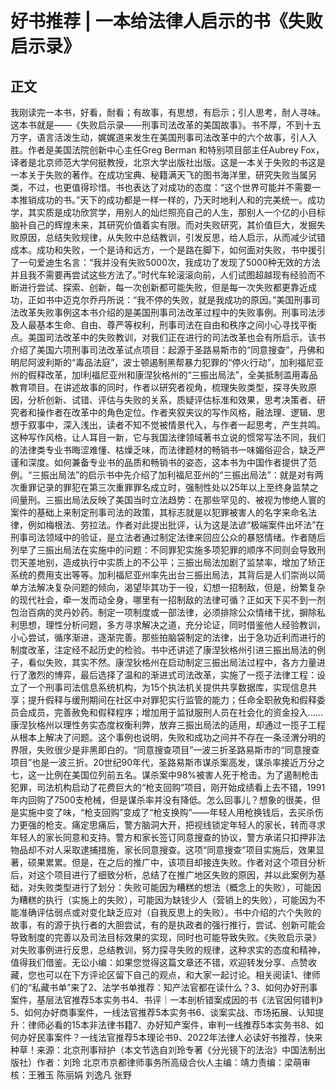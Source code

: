 # 好书推荐 | 一本给法律人启示的书《失败启示录》
## 正文
我刚读完一本书，好看，耐看；有故事，有思想，有启示；引人思考，耐人寻味。这本书就是——《失败启示录——刑事司法改革的美国故事》。书不厚，不到十五万字，语言活泼生动，娓娓道来发生在美国刑事司法改革中的六个故事，引人入胜。作者是美国法院创新中心主任Greg Berman 和特别项目部主任Aubrey Fox，译者是北京师范大学何挺教授，北京大学出版社出版。这是一本关于失败的书这是一本关于失败的著作。在成功宝典、秘籍满天飞的图书海洋里，研究失败当属另类，不过，也更值得珍惜。书也表达了对成功的态度：“这个世界可能并不需要一本推销成功的书。”天下的成功都是一样一样的，乃天时地利人和的完美统一。成功学，其实质是成功欣赏学，用别人的灿烂照亮自己的人生，那别人一个亿的小目标脑补自己的辉煌未来，其研究价值着实有限。而对失败研究，其价值巨大，发掘失败原因，总结失败规律，从失败中总结教训，引发反思，给人启示，从而减少试错成本。成功和失败，一个是诗和远方，一个是路在脚下，如何面对失败，书中援引了一句爱迪生名言：“我并没有失败5000次，我成功了发现了5000种无效的方法并且我不需要再尝试这些方法了。”时代车轮滚滚向前，人们试图超越现有经验而不断进行尝试、探索、创新，每一次创新都可能失败，但是每一次失败都更靠近成功，正如书中迈克尔乔丹所说：“我不停的失败，就是我成功的原因。”美国刑事司法改革失败事例这本书介绍的是美国刑事司法改革过程中的失败事例。刑事司法涉及人最基本生命、自由、尊严等权利，刑事司法在自由和秩序之间小心寻找平衡点。美国司法改革中的失败教训，对我们正在进行的司法改革也会有所启示。该书介绍了美国六项刑事司法改革试点项目：起源于圣路易斯市的“同意搜查”，丹佛和明尼阿波利斯的“毒品法庭”，波士顿遏制黑帮暴力犯罪的“停火行动”，加利福尼亚州的假释改革，加l利福尼亚州和康涅狄格州的“三振出局法”，全美抵制滥用毒品教育项目。在讲述故事的同时，作者以研究者视角，梳理失败类型，探寻失败原因，分析创新、试错、评估与失败的关系，质疑评估标准和效果，思考决策者、研究者和操作者在改革中的角色定位。作者夹叙夹议的写作风格，融法理、逻辑、思想于叙事中，深入浅出，读者不知不觉被情景代入，与作者一起思考，产生共鸣。这种写作风格，让人耳目一新，它与我国法律领域著书立说的惯常写法不同，我们的法律类专业书晦涩难懂、枯燥乏味，而法律题材的畅销书一味媚俗迎合，缺乏严谨和深度。如何兼备专业书的品质和畅销书的姿态，这本书为中国作者提供了范例。“三振出局法”的启示书中先介绍了加利福尼亚州的“三振出局法”：就是对有两次重罪记录的罪犯在第三次重罪罪名成立时，强制性处以25年以上至终身监禁之间量刑。三振出局法反映了美国当时立法趋势：在那些罕见的、被视为惨绝人寰的案件的基础上来制定刑事司法的政策，其标志就是以犯罪被害人的名字来命名法律，例如梅根法、劳拉法。作者对此提出批评，认为这是法谚“极端案件出坏法”在刑事司法领域中的验证，是立法者通过制定法律来回应公众的暴怒情绪。作者随后列举了三振出局法在实施中的问题：不同罪犯实施多项犯罪的顺序不同则会导致刑罚天差地别，造成执行中实质上的不公平；三振出局法加剧了监禁率，增加了矫正系统的费用支出等等。加利福尼亚州率先出台三振出局法，其背后是人们崇尚以简单方法解决复杂问题的倾向，渴望毕其功于一役，幻想一招制敌，但是，纷繁复杂的现代社会，牵一发而动全身，哪里有一招制敌的法律可循？正如天下买不到一剂包治百病的灵丹妙药。制定一项制度或一部法律，必须排除公众情绪干扰，摒除私利思想，理性分析问题，多方寻求解决之道，充分论证，同时借鉴他人经验教训，小心尝试，循序渐进，逐渐完善。那些拍脑袋制定的法律，出于急功近利而进行的制度改革，注定经不起历史的检验。书中还讲述了康涅狄格州引进三振出局法的例子，看似失败，其实不然。康涅狄格州在启动制定三振出局法过程中，各方力量进行了激烈的博弈，最后选择了温和的渐进式司法改革，实施了一揽子法律工程：设立了一个刑事司法信息系统机构，为15个执法机关提供共享数据库，实现信息共享；提升假释与缓刑期间在社区中对罪犯实行监管的能力；任命全职赦免和假释委员会成员，完善赦免和假释程序；增加用于监狱服刑人员在社会化的资金投入……康涅狄格州以理性务实态度权衡利弊，放弃三振出局法的适用，却通过一揽子工程从根本上解决了问题。这个事例也说明，失败和成功之间并不存在一条泾渭分明的界限，失败很少是非黑即白的。“同意搜查项目”一波三折圣路易斯市的“同意搜查项目”也是一波三折。20世纪90年代，圣路易斯市谋杀案高发，谋杀率接近万分之七，这一比例在美国位列前五名。谋杀案中98%被害人死于枪击。为了遏制枪击犯罪，司法机构启动了花费巨大的“枪支回购”项目，刚开始成绩看上去不错，1991年内回购了7500支枪械，但是谋杀率并没有降低。怎么回事儿？想象的很美，但是实施中变了味，“枪支回购”变成了“枪支换购”——年轻人用枪换钱后，去买杀伤力更强的枪支。痛定思痛后，警方脑洞大开，把视线锁定年轻人的家长，转而寻求年轻人的家长同意和支持。警方和家长签订同意搜查的协议，警方承诺只扣押非法物品却不对人采取逮捕措施，家长同意搜查。这项“同意搜查”项目实施后，效果显著，硕果累累。但是，在之后的推广中，该项目却接连失败。作者对这个项目分析后，对这个项目进行了细致分析，总结了在推广地区失败的原因，并以此案例为基础，对失败类型进行了划分：失败可能因为糟糕的想法（概念上的失败），可能因为糟糕的执行（实施上的失败），可能因为缺钱少人（营销上的失败），可能因为不能准确评估弱点或对变化缺乏应对（自我反思上的失败）。书中介绍的六个失败的故事，有的源于执行者的大胆尝试，有的是执政者的强行推行，尝试、创新可能会导致制度的完善以及司法目标效果的实现，同时也可能导致失败。《失败启示录》对失败事例进行反思，总结教训，努力探寻失败的规律，这种求实的态度和精神，值得我们借鉴。无讼小编：如果您觉得这篇文章还不错，欢迎转发分享、点赞收藏，您也可以在下方评论区留下自己的观点，和大家一起讨论。相关阅读1、律师们的“私藏书单”来了2、法学书单推荐：知产法官都在读什么？3、如何办好刑事案件，基层法官推荐5本实务书4、书评｜一本剖析错案成因的书《法官因何错判》5、如何办好商事案件，一线法官推荐5本实务书6、谈案实战、市场拓展、认知提升：律师必看的15本非法律书籍7、办好知产案件，审判一线推荐5本实务书8、如何办好民事案件？一线法官推荐5本理论书9、2022年法律人必读好书推荐，快来种草！来源：北京刑事辩护（本文节选自刘玲专著《分光镜下的法治》中国法制出版社）作者：刘玲 北京市京都律师事务所高级合伙人主编：靖力责编：梁萌审核：王雅玉 陈丽娟 刘逸凡 张野